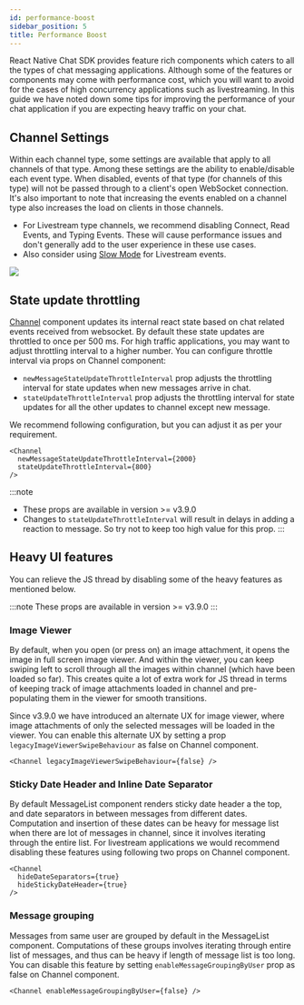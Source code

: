 ```yaml
---
id: performance-boost
sidebar_position: 5
title: Performance Boost
---
```



React Native Chat SDK provides feature rich components which caters to all the types of chat messaging applications.
Although some of the features or components may come with performance cost, which you will want to avoid for the cases of high
concurrency applications such as livestreaming. In this guide we have noted down some tips for improving the performance of your
chat application if you are expecting heavy traffic on your chat.

## Channel Settings

Within each channel type, some settings are available that apply to all channels of that type.
Among these settings are the ability to enable/disable each event type.
When disabled, events of that type (for channels of this type) will not be passed through to a client's open WebSocket connection.
It's also important to note that increasing the events enabled on a channel type also increases the load on clients in those channels.

- For Livestream type channels, we recommend disabling Connect, Read Events, and Typing Events. These will cause performance issues and don't generally add to the user experience in these use cases.
- Also consider using [Slow Mode](https://getstream.io/chat/docs/slow_mode/?language=js#channel-slow-mode) for Livestream events.

<img src={channelSettings} />

## State update throttling

[Channel](../core-components/channel.mdx) component updates its internal react state based on chat related events received from websocket.
By default these state updates are throttled to once per 500 ms. For high traffic applications, you may want to adjust throttling
interval to a higher number. You can configure throttle interval via props on Channel component:

- `newMessageStateUpdateThrottleInterval` prop adjusts the throttling interval for state updates when new messages arrive in chat.
- `stateUpdateThrottleInterval` prop adjusts the throttling interval for state updates for all the other updates to channel except new message.

We recommend following configuration, but you can adjust it as per your requirement.

```tsx
<Channel
  newMessageStateUpdateThrottleInterval={2000}
  stateUpdateThrottleInterval={800}
/>
```

:::note
- These props are available in version >= v3.9.0
- Changes to `stateUpdateThrottleInterval` will result in delays in adding a reaction to message. So try not to keep too high value for this prop.
:::

## Heavy UI features

You can relieve the JS thread by disabling some of the heavy features as mentioned below.

:::note
These props are available in version >= v3.9.0
:::

### Image Viewer

By default, when you open (or press on) an image attachment, it opens the image in full screen image viewer.
And within the viewer, you can keep swiping left to scroll through all the images within channel (which have been loaded so far).
This creates quite a lot of extra work for JS thread in terms of keeping track of image attachments loaded in channel and pre-populating them in the viewer
for smooth transitions.

Since v3.9.0 we have introduced an alternate UX for image viewer, where image attachments of only the selected messages will be loaded in the viewer.
You can enable this alternate UX by setting a prop `legacyImageViewerSwipeBehaviour` as false on Channel component.

```tsx
<Channel legacyImageViewerSwipeBehaviour={false} />
```

### Sticky Date Header and Inline Date Separator

By default MessageList component renders sticky date header a the top, and date separators in between messages from different dates.
Computation and insertion of these dates can be heavy for message list when there are lot of messages in channel, since it involves iterating
through the entire list. For livestream applications we would recommend disabling these features using following two props on Channel component.

```tsx
<Channel
  hideDateSeparators={true}
  hideStickyDateHeader={true}
/>
```

### Message grouping

Messages from same user are grouped by default in the MessageList component. Computations of these groups involves iterating through entire list of messages,
and thus can be heavy if length of message list is too long. You can disable this feature by setting `enableMessageGroupingByUser` prop as false on Channel component.

```tsx
<Channel enableMessageGroupingByUser={false} />
```